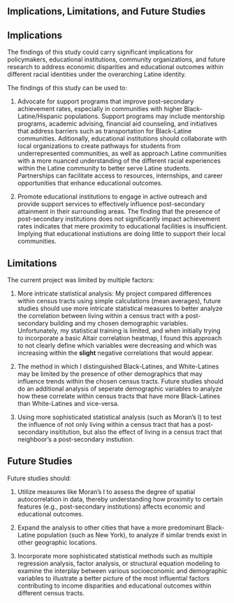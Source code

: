 <div class="text-box">


# Implications, Limitations, and Future Studies


</div> 


<div class="text-box">


## Implications


The findings of this study could carry significant implications for policymakers, educational institutions, community organizations, and future research to address economic disparities and educational outcomes within different racial identities under the overarching Latine identity. 


The findings of this study can be used to: 


1) Advocate for support programs that improve post-secondary achievement rates, especially in communities with higher Black-Latine/Hispanic populations. Support programs may include mentorship programs, academic advising, financial aid counseling, and initiatives that address barriers such as transportation for Black-Latine communities. Aditionally, educational institutions should collaborate with local organizations to create pathways for students from underrepresented communities, as well as approach Latine communities with a more nuanced understanding of the different racial experiences within the Latine community to better serve Latine students. Partnerships can facilitate access to resources, internships, and career opportunities that enhance educational outcomes.

2) Promote educational institutions to engage in active outreach and provide support services to effectively influence post-secondary attainment in their surrounding areas. The finding that the presence of post-secondary institutions does not significantly impact achievement rates indicates that mere proximity to educational facilities is insufficient. Implying that educational instiutions are doing little to support their local communities. 



</div>

<div class="text-box">

## Limitations

The current project was limited by multiple factors:

1) More intricate statistical analysis: My project compared differences within census tracts using simple calculations (mean averages), future studies should use more intricate statistical measures to better analyze the correlation between living within a census tract with a post-secondary building and my chosen demographic variables. Unfortunately, my statistical training is limited, and when initially trying to incorporate a basic Altair correlation heatmap, I found this approach to not clearly define which variables were decreasing and which was increasing within the **slight** negative correlations that would appear. 

2) The method in which I distinguished Black-Latines, and White-Latines may be limited by the presence of other demographics that may influence trends within the chosen census tracts. Future studies should do an additional analysis of seperate demographic variables to analyze how these correlate within census tracts that have more Black-Latines than White-Latines and vice-versa. 

3) Using more sophisticated statistical analysis (such as Moran's I) to test the influence of not only living within a census tract that has a post-secondary insititution, but also the effect of living in a census tract that neighboor's a post-secondary instiution. 



</div> 

<div class="text-box">

## Future Studies

Future studies should:

1) Utilize measures like Moran’s I to assess the degree of spatial autocorrelation in  data, thereby understanding how proximity to certain features (e.g., post-secondary institutions) affects economic and educational outcomes.

2) Expand the analysis to other cities that have a more predominant Black-Latine population (such as New York), to analyze if similar trends exist in other geographic locations. 

3) Incorporate more sophisticated statistical methods such as multiple regression analysis, factor analysis, or structural equation modeling to examine the interplay between various socioeconomic and demographic variables to illustrate a better picture of the most influential factors contributing to income disparities and educational outcomes within different census tracts.


